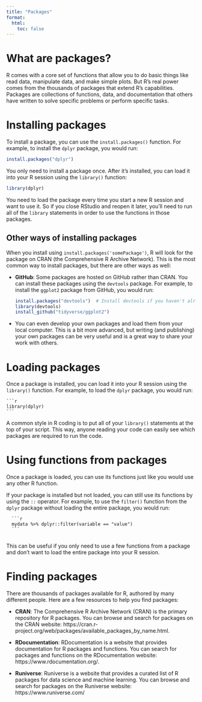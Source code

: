 ```yaml
---
title: "Packages"
format:
  html:
    toc: false
---
```


# What are packages?

R comes with a core set of functions that allow you to do basic things like read data, manipulate data, and make simple plots. But R's real power comes from the thousands of packages that extend R's capabilities. Packages are collections of functions, data, and documentation that others have written to solve specific problems or perform specific tasks.

# Installing packages

To install a package, you can use the `install.packages()` function. For example, to install the `dplyr` package, you would run:

```r
install.packages("dplyr")
```

You only need to install a package once. After it's installed, you can load it into your R session using the `library()` function:

```r
library(dplyr)
```
You need to load the package every time you start a new R session and want to use it.  So if you close RStudio and reopen it later, you'll need to run all of the `library` statements in order to use the functions in those packages.

## Other ways of installing packages

When you install using `install.packages('somePackage')`, R will look for the package on CRAN (the Comprehensive R Archive Network).  This is the most common way to install packages, but there are other ways as well:

-   **GitHub**: Some packages are hosted on GitHub rather than CRAN. You can install these packages using the `devtools` package. For example, to install the `ggplot2` package from GitHub, you would run:

    ```r
    install.packages("devtools")  # Install devtools if you haven't already
    library(devtools)
    install_github("tidyverse/ggplot2")
    ```
    
- You can even develop your own packages and load them from your local computer.  This is a bit more advanced, but writing (and publishing) your own packages can be very useful and is a great way to share your work with others.


# Loading packages

Once a package is installed, you can load it into your R session using the `library()` function. For example, to load the `dplyr` package, you would run:

    ```r
    library(dplyr)
    ```

A common style in R coding is to put all of your `library()` statements at the top of your script.  This way, anyone reading your code can easily see which packages are required to run the code.

# Using functions from packages

Once a package is loaded, you can use its functions just like you would use any other R function.

If your package is installed but not loaded, you can still use its functions by using the `::` operator. For example, to use the `filter()` function from the `dplyr` package without loading the entire package, you would run:

      ```r
      mydata %>% dplyr::filter(variable == "value")
      ```
      
This can be useful if you only need to use a few functions from a package and don't want to load the entire package into your R session.

# Finding packages

There are thousands of packages available for R, authored by many different people.  Here are a few resources to help you find packages:   

-   **CRAN**: The Comprehensive R Archive Network (CRAN) is the primary repository for R packages. You can browse and search for packages on the CRAN website: https://cran.r-project.org/web/packages/available_packages_by_name.html.  

-   **RDocumentation**: RDocumentation is a website that provides documentation for R packages and functions. You can search for packages and functions on the RDocumentation website: https://www.rdocumentation.org/.  

-   **Runiverse**: Runiverse is a website that provides a curated list of R packages for data science and machine learning. You can browse and search for packages on the Runiverse website: https://www.runiverse.com/  


